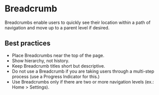 
# Breadcrumb

Breadcrumbs enable users to quickly see their location within a path of navigation and move up to a parent level if desired.

## Best practices

- Place Breadcrumbs near the top of the page.
- Show hierarchy, not history.
- Keep Breadcrumb titles short but descriptive.
- Do not use a Breadcrumb if you are taking users through a multi-step process (use a Progress Indicator for this.)
- Use Breadcrumbs only if there are two or more navigation levels (ex.: Home > Settings).

<Demo src='pages/components/breadcrumb/Breadcrumb' />
